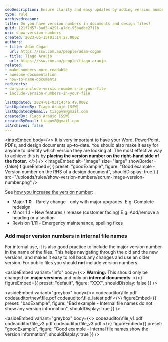 ```yaml
---
seoDescription: Ensure clarity and easy updates by adding version numbers to your documents and design files.
type: rule
archivedreason:
title: Do you have version numbers in documents and design files?
guid: 121f7d57-3ad5-4291-a7dc-95badbe2711b
uri: show-version-numbers
created: 2023-05-15T01:14:27.000Z
authors:
- title: Adam Cogan
  url: https://ssw.com.au/people/adam-cogan
- title: Tiago Araujo
  url: https://ssw.com.au/people/tiago-araujo
related:
- make-numbers-more-readable
- awesome-documentation
- how-to-name-documents
redirects:
- do-you-include-version-numbers-in-your-file
- include-version-numbers-in-your-file

lastUpdated: 2024-01-03T14:46:49.000Z
lastUpdatedBy: Tiago Araújo [SSW]
lastUpdatedByEmail: tiagov8@gmail.com
createdBy: Tiago Araújo [SSW]
createdByEmail: tiagov8@gmail.com
isArchived: false
---
```


<introEmbed
  body={<>
It is very important to have your Word, PowerPoint, PDFs, and design documents up-to-date. You should also make it easy for anyone to identify which version they are looking at. The most effective way to achieve this is by **placing the version number on the right-hand side of the footer**.
  </>}
/>
<imageEmbed
  alt="Image"
  size="large"
  showBorder={false}
  figureEmbed={ {
    preset: "goodExample",
    figure: "Good example - Version number on the RHS of a design document",
    shouldDisplay: true
  } }
  src="/uploads/rules/show-version-numbers/scrum-image-version-number.png"
/>

See [how you increase the version number](/semantic-versioning):

* Major **1.0** - Rarely change - only with major upgrades. E.g. Complete redesign
* Minor **1.1** - New features / release (customer facing) E.g. Add/remove a heading or a section
* Revision **1.11** - Emergency maintenance, spelling fixes

### Add major version numbers in internal file names

For internal use, it is also good practice to include the major version number in the name of the files. This helps navigating through the old and the new versions, and makes it easy to roll back any changes and use an older version. For public files you should **not** include version numbers.

<asideEmbed
  variant="info"
  body={<>
    **Warning:** This should only be changed on **major versions** and only on **internal documents**.
  </>}
  figureEmbed={{
    preset: "default",
    figure: "XXX",
    shouldDisplay: false
  }}
/>

<asideEmbed
  variant="greybox"
  body={<>
    codeauditor\file.pdf
codeauditor\new\file.pdf
codeauditor\file_latest.pdf
  </>}
  figureEmbed={{
    preset: "badExample",
    figure: "Bad example - Internal file names do not show any version information",
    shouldDisplay: true
  }}
/>

<asideEmbed
  variant="greybox"
  body={<>
    codeauditor\file_v1.pdf
codeauditor\file_v2.pdf
codeauditor\file_v3.pdf
  </>}
  figureEmbed={{
    preset: "goodExample",
    figure: "Good example - Internal file names show the version information",
    shouldDisplay: true
  }}
/>

